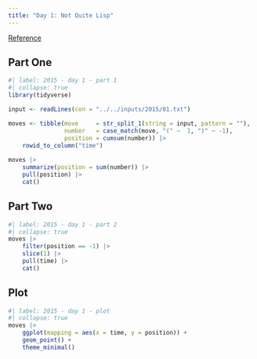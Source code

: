 ```yaml
---
title: "Day 1: Not Quite Lisp"
---
```


[Reference](https://adventofcode.com/2015/day/1)

## Part One

```r
#| label: 2015 - day 1 - part 1
#| collapse: true
library(tidyverse)

input <- readLines(con = "../../inputs/2015/01.txt")

moves <- tibble(move     = str_split_1(string = input, pattern = ""),
                number   = case_match(move, "(" ~  1, ")" ~ -1),
                position = cumsum(number)) |> 
    rowid_to_column("time")
    
moves |> 
    summarize(position = sum(number)) |> 
    pull(position) |> 
    cat()
```

## Part Two

```r
#| label: 2015 - day 1 - part 2
#| collapse: true
moves |> 
    filter(position == -1) |> 
    slice(1) |> 
    pull(time) |> 
    cat()
```

## Plot

```r
#| label: 2015 - day 1 - plot
#| collapse: true
moves |> 
    ggplot(mapping = aes(x = time, y = position)) +
    geom_point() +
    theme_minimal()
```

